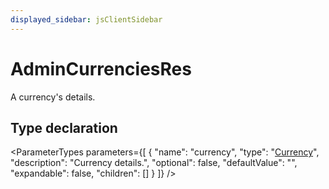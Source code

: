 ```yaml
---
displayed_sidebar: jsClientSidebar
---
```



# AdminCurrenciesRes

A currency's details.

## Type declaration

<ParameterTypes parameters={[
  {
    "name": "currency",
    "type": "[Currency](../classes/internal.Currency.mdx)",
    "description": "Currency details.",
    "optional": false,
    "defaultValue": "",
    "expandable": false,
    "children": []
  }
]} />
